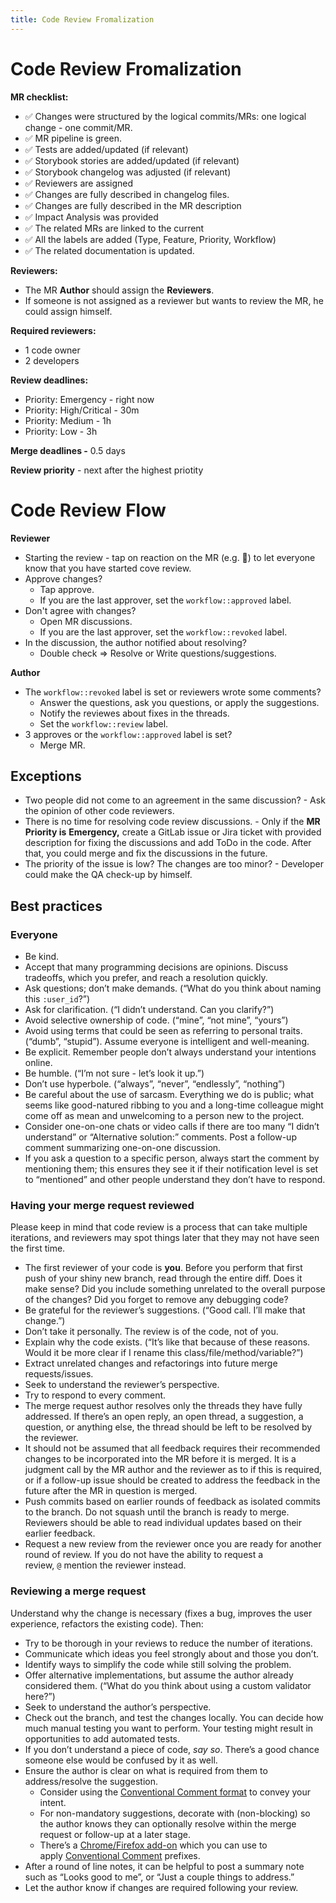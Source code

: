 ```yaml
---
title: Code Review Fromalization
---
```


# Code Review Fromalization

**MR checklist:**

- ✅ Changes were structured by the logical commits/MRs: one logical change - one commit/MR.
- ✅ MR pipeline is green.
- ✅ Tests are added/updated (if relevant)
- ✅ Storybook stories are added/updated (if relevant)
- ✅ Storybook changelog was adjusted (if relevant)
- ✅ Reviewers are assigned
- ✅ Changes are fully described in changelog files.
- ✅ Changes are fully described in the MR description
- ✅ Impact Analysis was provided
- ✅ The related MRs are linked to the current
- ✅ All the labels are added (Type, Feature, Priority, Workflow)
- ✅ The related documentation is updated.

**Reviewers:**

- The MR **Author** should assign the **Reviewers**.
- If someone is not assigned as a reviewer but wants to review the MR, he could assign himself.

**Required reviewers:**
- 1 code owner
- 2 developers

**Review deadlines:**

- Priority: Emergency - right now
- Priority: High/Critical - 30m
- Priority: Medium - 1h
- Priority: Low - 3h

**Merge deadlines -** 0.5 days

**Review priority** - next after the highest priotity

# Code Review Flow

**Reviewer** 

- Starting the review - tap on reaction on the MR (e.g. 👀) to let everyone know that you have started cove review.
- Approve changes? 
  - Tap approve.
  - If you are the last approver, set the `workflow::approved` label.
- Don't agree with changes?
  - Open MR discussions.
  - If you are the last approver, set the `workflow::revoked` label.
- In the discussion, the author notified about resolving? 
  - Double check ⇒ Resolve or Write questions/suggestions.

**Author**

- The `workflow::revoked` label is set or reviewers wrote some comments?
  - Answer the questions, ask you questions, or apply the suggestions.
  - Notify the reviewes about fixes in the threads.
  - Set the `workflow::review` label.
- 3 approves or the `workflow::approved` label is set?
  - Merge MR.

## Exceptions

- Two people did not come to an agreement in the same discussion? - Ask the opinion of other code reviewers.
- There is no time for resolving code review discussions. - Only if the **MR Priority is** **Emergency,** create a GitLab issue or Jira ticket with provided description for fixing the discussions and add ToDo in the code. After that, you could merge and fix the discussions in the future.
- The priority of the issue is low? The changes are too minor?  - Developer could make the QA check-up by himself.

## Best practices

### Everyone

- Be kind.
- Accept that many programming decisions are opinions. Discuss tradeoffs, which you prefer, and reach a resolution quickly.
- Ask questions; don’t make demands. (“What do you think about naming this `:user_id`?”)
- Ask for clarification. (“I didn’t understand. Can you clarify?”)
- Avoid selective ownership of code. (“mine”, “not mine”, “yours”)
- Avoid using terms that could be seen as referring to personal traits. (“dumb”, “stupid”). Assume everyone is intelligent and well-meaning.
- Be explicit. Remember people don’t always understand your intentions online.
- Be humble. (“I’m not sure - let’s look it up.”)
- Don’t use hyperbole. (“always”, “never”, “endlessly”, “nothing”)
- Be careful about the use of sarcasm. Everything we do is public; what seems like good-natured ribbing to you and a long-time colleague might come off as mean and unwelcoming to a person new to the project.
- Consider one-on-one chats or video calls if there are too many “I didn’t understand” or “Alternative solution:” comments. Post a follow-up comment summarizing one-on-one discussion.
- If you ask a question to a specific person, always start the comment by mentioning them; this ensures they see it if their notification level is set to “mentioned” and other people understand they don’t have to respond.

### Having your merge request reviewed

Please keep in mind that code review is a process that can take multiple iterations, and reviewers may spot things later that they may not have seen the first time.

- The first reviewer of your code is **you**. Before you perform that first push of your shiny new branch, read through the entire diff. Does it make sense? Did you include something unrelated to the overall purpose of the changes? Did you forget to remove any debugging code?
- Be grateful for the reviewer’s suggestions. (“Good call. I’ll make that change.”)
- Don’t take it personally. The review is of the code, not of you.
- Explain why the code exists. (“It’s like that because of these reasons. Would it be more clear if I rename this class/file/method/variable?”)
- Extract unrelated changes and refactorings into future merge requests/issues.
- Seek to understand the reviewer’s perspective.
- Try to respond to every comment.
- The merge request author resolves only the threads they have fully addressed. If there’s an open reply, an open thread, a suggestion, a question, or anything else, the thread should be left to be resolved by the reviewer.
- It should not be assumed that all feedback requires their recommended changes to be incorporated into the MR before it is merged. It is a judgment call by the MR author and the reviewer as to if this is required, or if a follow-up issue should be created to address the feedback in the future after the MR in question is merged.
- Push commits based on earlier rounds of feedback as isolated commits to the branch. Do not squash until the branch is ready to merge. Reviewers should be able to read individual updates based on their earlier feedback.
- Request a new review from the reviewer once you are ready for another round of review. If you do not have the ability to request a review, `@` mention the reviewer instead.

### Reviewing a merge request

Understand why the change is necessary (fixes a bug, improves the user experience, refactors the existing code). Then:

- Try to be thorough in your reviews to reduce the number of iterations.
- Communicate which ideas you feel strongly about and those you don’t.
- Identify ways to simplify the code while still solving the problem.
- Offer alternative implementations, but assume the author already considered them. (“What do you think about using a custom validator here?”)
- Seek to understand the author’s perspective.
- Check out the branch, and test the changes locally. You can decide how much manual testing you want to perform. Your testing might result in opportunities to add automated tests.
- If you don’t understand a piece of code, *say so*. There’s a good chance someone else would be confused by it as well.
- Ensure the author is clear on what is required from them to address/resolve the suggestion.
    - Consider using the [Conventional Comment format](https://conventionalcomments.org/#format) to convey your intent.
    - For non-mandatory suggestions, decorate with (non-blocking) so the author knows they can optionally resolve within the merge request or follow-up at a later stage.
    - There’s a [Chrome/Firefox add-on](https://gitlab.com/conventionalcomments/conventional-comments-button) which you can use to apply [Conventional Comment](https://conventionalcomments.org/) prefixes.
- After a round of line notes, it can be helpful to post a summary note such as “Looks good to me”, or “Just a couple things to address.”
- Let the author know if changes are required following your review.
